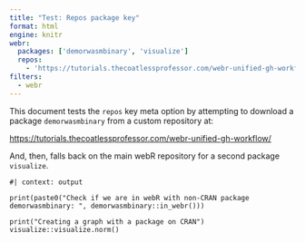 ```yaml
---
title: "Test: Repos package key"
format: html
engine: knitr
webr:
  packages: ['demorwasmbinary', 'visualize']
  repos: 
    - 'https://tutorials.thecoatlessprofessor.com/webr-unified-gh-workflow/'
filters:
  - webr
---
```


This document tests the `repos` key meta option by attempting to download a package `demorwasmbinary` from a custom repository at:

<https://tutorials.thecoatlessprofessor.com/webr-unified-gh-workflow/>

And, then, falls back on the main webR repository for a second package `visualize`.

```webr-r
#| context: output

print(paste0("Check if we are in webR with non-CRAN package demorwasmbinary: ", demorwasmbinary::in_webr()))

print("Creating a graph with a package on CRAN")
visualize::visualize.norm()
```
